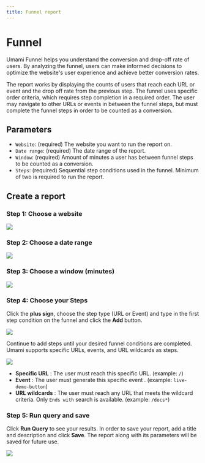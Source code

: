 ```yaml
---
title: Funnel report
---
```


# Funnel

Umami Funnel helps you understand the conversion and drop-off rate of users.
By analyzing the funnel, users can make informed decisions to optimize the website's user experience and achieve better conversion rates.

The report works by displaying the counts of users that reach each URL or event and the drop off rate from the previous step.
The funnel uses specific order criteria, which requires step completion in a required order.
The user may navigate to other URLs or events in between the funnel steps, but must complete the funnel steps in order to be counted as a conversion.

## Parameters

- `Website`: (required) The website you want to run the report on.
- `Date range`: (required) The date range of the report.
- `Window`: (required) Amount of minutes a user has between funnel steps to be counted as a conversion.
- `Steps`: (required) Sequential step conditions used in the funnel. Minimum of two is required to run the report.

## Create a report

### Step 1: Choose a website

<img src="/images/v2/goals-website.png" />

### Step 2: Choose a date range

<img src="/images/v2/funnel-date-range.png" />

### Step 3: Choose a window (minutes)

<img src="/images/v2/funnel-window.png" />

### Step 4: Choose your Steps

Click the **plus sign**, choose the step type (URL or Event) and type in the first step condition on the funnel and click the **Add** button.

<img src="/images/v2/funnel-url-form.png" />

Continue to add steps until your desired funnel conditions are completed. Umami supports specific URLs, events, and URL wildcards as steps.

<img src="/images/v2/funnel-url-details.png" />

- **Specific URL** : The user must reach this specific URL. (example: `/`)
- **Event** : The user must generate this specific event . (example: `live-demo-button`)
- **URL wildcards** : The user must reach any URL that meets the wildcard criteria. Only `Ends with` search is available. (example: `/docs*`)

### Step 5: Run query and save

Click **Run Query** to see your results. In order to save your report, add a title and description and click **Save**.
The report along with its parameters will be saved for future use.

<img src="/images/v2/funnel-details.png" />
